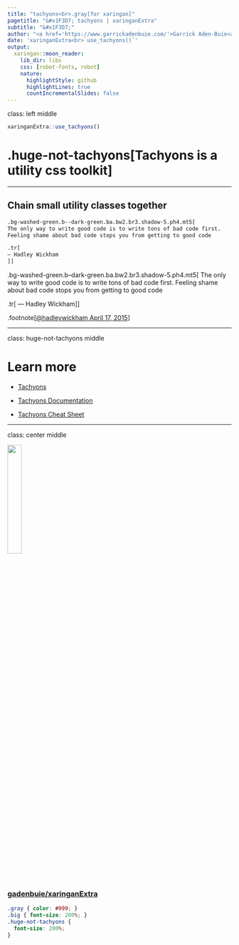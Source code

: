 ```yaml
---
title: "tachyons<br>.gray[for xaringan]"
pagetitle: "&#x1F3D7; tachyons | xaringanExtra"
subtitle: "&#x1F3D7;"
author: "<a href='https://www.garrickadenbuie.com/'>Garrick Aden-Buie<a>"
date: 'xaringanExtra<br>`use_tachyons()`'
output:
  xaringan::moon_reader:
    lib_dir: libs
    css: [robot-fonts, robot]
    nature:
      highlightStyle: github
      highlightLines: true
      countIncrementalSlides: false
---
```


class: left middle

```r
xaringanExtra::use_tachyons()
```
# .huge-not-tachyons[Tachyons is a utility css toolkit]

---

## Chain small utility classes together

```markdown
.bg-washed-green.b--dark-green.ba.bw2.br3.shadow-5.ph4.mt5[
The only way to write good code is to write tons of bad code first. 
Feeling shame about bad code stops you from getting to good code

.tr[
— Hadley Wickham
]]
```

.bg-washed-green.b--dark-green.ba.bw2.br3.shadow-5.ph4.mt5[
The only way to write good code is to write tons of bad code first. 
Feeling shame about bad code stops you from getting to good code

.tr[
— Hadley Wickham
]]

.footnote[[&commat;hadleywickham April 17, 2015](https://twitter.com/hadleywickham/status/589068687669243905?s=20)]

---

class: huge-not-tachyons middle

# Learn more

[tachyons]: http://tachyons.io/
[tachyons-docs]: http://tachyons.io/docs/
[tachyons-cheatsheet]: https://roperzh.github.io/tachyons-cheatsheet/

- [Tachyons]

- [Tachyons Documentation][tachyons-docs]

- [Tachyons Cheat Sheet][tachyons-cheatsheet]

---
class: center middle

<img src="https://github.githubassets.com/images/modules/logos_page/GitHub-Mark.png" width="25%" />

### [gadenbuie/xaringanExtra](https://github.com/gadenbuie/xaringanExtra)



```css
.gray { color: #999; }
.big { font-size: 200%; }
.huge-not-tachyons {
  font-size: 200%;
}
```
